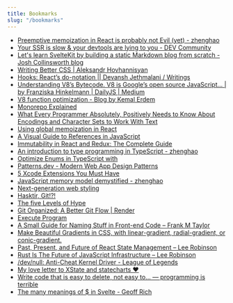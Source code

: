 ```yaml
---
title: Bookmarks
slug: "/bookmarks"
---
```


- [Preemptive memoization in React is probably not Evil (yet) - zhenghao](https://zhenghao.io/posts/memo-or-not)
- [Your SSR is slow & your devtools are lying to you - DEV Community](https://dev.to/mlrawlings/your-ssr-is-slow-your-devtools-are-lying-to-you-3056)
- [Let's learn SvelteKit by building a static Markdown blog from scratch - Josh Collinsworth blog](https://joshcollinsworth.com/blog/build-static-sveltekit-markdown-blog)
- [Writing Better CSS | Aleksandr Hovhannisyan](https://www.aleksandrhovhannisyan.com/blog/writing-better-css/)
- [Hooks: React’s do-notation || Devansh Jethmalani / Writings](https://devanshj.me/writings/hooks-reacts-do-notation)
- [Understanding V8’s Bytecode. V8 is Google’s open source JavaScript… | by Franziska Hinkelmann | DailyJS | Medium](https://medium.com/dailyjs/understanding-v8s-bytecode-317d46c94775)
- [V8 function optimization - Blog by Kemal Erdem](https://erdem.pl/2019/08/v-8-function-optimization)
- [Monorepo Explained](https://monorepo.tools/#what-is-a-monorepo)
- [What Every Programmer Absolutely, Positively Needs to Know About Encodings and Character Sets to Work With Text](https://kunststube.net/encoding/)
- [Using global memoization in React](https://thoughtspile.github.io/2022/02/09/react-global-memo/)
- [A Visual Guide to References in JavaScript](https://daveceddia.com/javascript-references/)
- [Immutability in React and Redux: The Complete Guide](https://daveceddia.com/react-redux-immutability-guide/)
- [An introduction to type programming in TypeScript - zhenghao](https://zhenghao.io/posts/type-programming)
- [Optimize Enums in TypeScript with](https://ultimatecourses.com/blog/const-enums-typescript)
- [Patterns.dev - Modern Web App Design Patterns](https://patterns.dev/)
- [5 Xcode Extensions You Must Have](https://betterprogramming.pub/5-xcode-extensions-you-must-have-46fb1fd39e7a)
- [JavaScript memory model demystified - zhenghao](https://zhenghao.io/)
- [Next-generation web styling](https://web.dev/next-gen-css-2019/)
- [Hasktir, Git!?!](https://ohshitgit.com/tr)
- [The five Levels of Hype](https://johannesklingebiel.de/2022/01/12/hype-as-a-scale.html)
- [Git Organized: A Better Git Flow | Render](https://render.com/blog/git-organized-a-better-git-flow)
- [Execute Program](https://www.executeprogram.com/blog/typescript-features-to-avoid)
- [A Small Guide for Naming Stuff in Front-end Code – Frank M Taylor](https://blog.frankmtaylor.com/2021/10/21/a-small-guide-for-naming-stuff-in-front-end-code/)
- [Make Beautiful Gradients in CSS, with linear-gradient, radial-gradient, or conic-gradient.](https://www.joshwcomeau.com/css/make-beautiful-gradients/)
- [Past, Present, and Future of React State Management – Lee Robinson](https://leerob.io/blog/react-state-management)
- [Rust Is The Future of JavaScript Infrastructure – Lee Robinson](https://leerob.io/blog/rust)
- [/dev/null: Anti-Cheat Kernel Driver - League of Legends](https://www.leagueoflegends.com/en-us/news/dev/dev-null-anti-cheat-kernel-driver/)
- [My love letter to XState and statecharts ♥](https://dev.to/timdeschryver/my-love-letter-to-xstate-and-statecharts-287b)
- [Write code that is easy to delete, not easy to... — programming is terrible](https://programmingisterrible.com/post/139222674273/how-to-write-disposable-code-in-large-systems)
- [The many meanings of $ in Svelte - Geoff Rich](https://geoffrich.net/posts/svelte-$-meanings/)

    